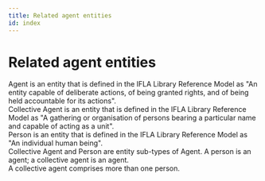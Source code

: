 ```yaml
---
title: Related agent entities
id: index
---
```

# Related agent entities

<div className="guid">
Agent is an entity that is defined in the <OutLink href="https://repository.ifla.org/handle/20.500.14598/40.2">IFLA Library Reference Model</OutLink> as "An entity capable of deliberate actions, of being granted rights, and of being held accountable for its actions".
</div>

<div className="guid">
Collective Agent is an entity that is defined in the <OutLink href="https://repository.ifla.org/handle/20.500.14598/40.2">IFLA Library Reference Model</OutLink> as "A gathering or organisation of persons bearing a particular name and capable of acting as a unit".
</div>

<div className="guid">
Person is an entity that is defined in the <OutLink href="https://repository.ifla.org/handle/20.500.14598/40.2">IFLA Library Reference Model</OutLink> as "An individual human being".
</div>

<div className="guid">
Collective Agent and Person are entity sub-types of Agent. A person is an agent; a collective agent is an agent.
</div>

<div className="guid">
A collective agent comprises more than one person.
</div>
